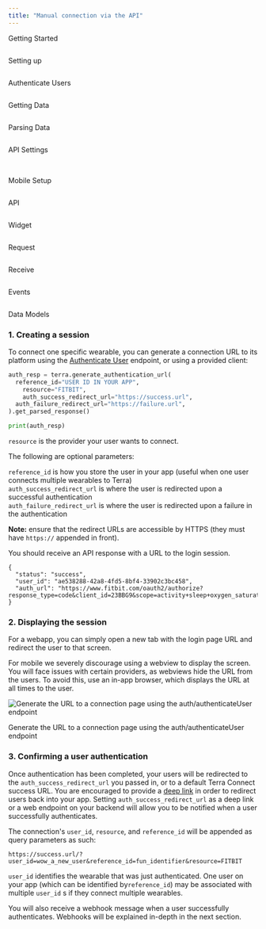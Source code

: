 ```yaml
---
title: "Manual connection via the API"
---
```

Getting Started  
  
<img className="block" src="images/terradocs_s3_eu_west_2_amazonaws_com/_icons_getting_started.png" alt="" />

Setting up  
  
<img className="block" src="images/terradocs_s3_eu_west_2_amazonaws_com/_icons_install_on_backend.png" alt="" />

Authenticate Users  
  
<img className="block" src="images/terradocs_s3_eu_west_2_amazonaws_com/_icons_authenticate_users.png" alt="" />

Getting Data  
  
<img className="block" src="images/terradocs_s3_eu_west_2_amazonaws_com/_icons_receive_data.png" alt="" />

Parsing Data  
  
<img className="block" src="images/terradocs_s3_eu_west_2_amazonaws_com/_icons_understand_our_data.png" alt="" />

API Settings  
  
<img className="block" src="images/terradocs_s3_eu_west_2_amazonaws_com/_icons_customise_terra.png" alt="" />

<img className="block" src="images/terradocs_s3_eu_west_2_amazonaws_com/_icons_manage_integrations.png" alt="" />  
  
Mobile Setup

<img className="block" src="images/terradocs_s3_eu_west_2_amazonaws_com/_icons_api_data_models.png" alt="" />  
  
API

<img className="block" src="images/terradocs_s3_eu_west_2_amazonaws_com/_icons_widget.png" alt="" />  
  
Widget

<img className="block" src="images/terradocs_s3_eu_west_2_amazonaws_com/_icons_historical_data.png" alt="" />  
  
Request

<img className="block" src="images/terradocs_s3_eu_west_2_amazonaws_com/_icons_new_data.png" alt="" />  
  
Receive

<img className="block" src="images/terradocs_s3_eu_west_2_amazonaws_com/_icons_event_types.png" alt="" />  
  
Events

<img className="block" src="images/terradocs_s3_eu_west_2_amazonaws_com/_icons_api_data_models.png" alt="" />  
  
Data Models

### 1\. Creating a session

To connect one specific wearable, you can generate a connection URL to its platform using the [Authenticate User](/reference/authenticate-user)
 endpoint, or using a provided client:

```python
auth_resp = terra.generate_authentication_url(
  reference_id="USER ID IN YOUR APP",
	resource="FITBIT",
	auth_success_redirect_url="https://success.url",
  auth_failure_redirect_url="https://failure.url",
).get_parsed_response()

print(auth_resp)

```

`resource` is the provider your user wants to connect.

The following are optional parameters:

`reference_id` is how you store the user in your app (useful when one user connects multiple wearables to Terra)  
`auth_success_redirect_url` is where the user is redirected upon a successful authentication  
`auth_failure_redirect_url` is where the user is redirected upon a failure in the authentication

**Note:** ensure that the redirect URLs are accessible by HTTPS (they must have `https://` appended in front).

You should receive an API response with a URL to the login session.

```
{
  "status": "success",
  "user_id": "ae538288-42a8-4fd5-8bf4-33902c3bc458",
  "auth_url": "https://www.fitbit.com/oauth2/authorize?response_type=code&client_id=23BBG9&scope=activity+sleep+oxygen_saturation+settings+location+cardio_fitness+respiratory_rate+weight+heartrate+nutrition+profile+electrocardiogram+temperature&state=Qo882bdoTlZ6bE34PmCJDV8L67Wo4g"
}

```

### 2\. Displaying the session

For a webapp, you can simply open a new tab with the login page URL and redirect the user to that screen.

For mobile we severely discourage using a webview to display the screen. You will face issues with certain providers, as webviews hide the URL from the users. To avoid this, use an in-app browser, which displays the URL at all times to the user.

<img className="block" src="images/files_readme_io/_f8b5a2d_image.png" alt="Generate the URL to a connection page using the auth/authenticateUser endpoint" />

Generate the URL to a connection page using the auth/authenticateUser endpoint

### 3\. Confirming a user authentication

Once authentication has been completed, your users will be redirected to the `auth_success_redirect_url` you passed in, or to a default Terra Connect success URL. You are encouraged to provide a [deep link](https://developer.apple.com/ios/universal-links/)
 in order to redirect users back into your app. Setting `auth_success_redirect_url` as a deep link or a web endpoint on your backend will allow you to be notified when a user successfully authenticates.

The connection's `user_id`, `resource`, and `reference_id` will be appended as query parameters as such:

`https://success.url/?user_id=wow_a_new_user&reference_id=fun_identifier&resource=FITBIT`

`user_id` identifies the wearable that was just authenticated. One user on your app (which can be identified by`reference_id`) may be associated with multiple `user_id` s if they connect multiple wearables.

You will also receive a webhook message when a user successfully authenticates. Webhooks will be explained in-depth in the next section.

